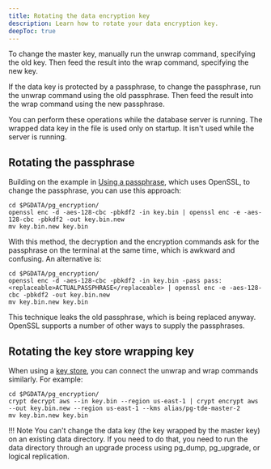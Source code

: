 ```yaml
---
title: Rotating the data encryption key
description: Learn how to rotate your data encryption key.
deepToc: true
---
```


To change the master key, manually run the unwrap command, specifying the old key. Then feed the result into the wrap command, specifying the new key. 

If the data key is protected by a passphrase, to change the passphrase, run the unwrap command using the old passphrase. Then feed the result into the wrap command using the new passphrase. 

You can perform these operations while the database server is running. The wrapped data key in the file is used only on startup. It isn't used while the server is running.

## Rotating the passphrase

Building on the example in [Using a passphrase](passphrase), which uses OpenSSL, to change the passphrase, you can use this approach:

```shell
cd $PGDATA/pg_encryption/
openssl enc -d -aes-128-cbc -pbkdf2 -in key.bin | openssl enc -e -aes-128-cbc -pbkdf2 -out key.bin.new
mv key.bin.new key.bin
```
With this method, the decryption and the encryption commands ask for the passphrase on the terminal at the same time, which is awkward and confusing. An alternative is:

```shell
cd $PGDATA/pg_encryption/
openssl enc -d -aes-128-cbc -pbkdf2 -in key.bin -pass pass:<replaceable>ACTUALPASSPHRASE</replaceable> | openssl enc -e -aes-128-cbc -pbkdf2 -out key.bin.new
mv key.bin.new key.bin
```
This technique leaks the old passphrase, which is being replaced anyway. OpenSSL supports a number of other ways to supply the passphrases.

## Rotating the key store wrapping key

When using a [key store](key_store), you can connect the unwrap and wrap commands similarly. For example:

```shell
cd $PGDATA/pg_encryption/
crypt decrypt aws --in key.bin --region us-east-1 | crypt encrypt aws --out key.bin.new --region us-east-1 --kms alias/pg-tde-master-2
mv key.bin.new key.bin
```

!!! Note
    You can't change the data key (the key wrapped by the master key) on an existing data directory. If you need to do that, you need to run the data directory through an upgrade process using pg_dump, pg_upgrade, or logical replication.
